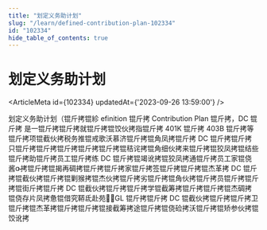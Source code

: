 ```yaml
---
title: "划定义务助计划"
slug: "/learn/defined-contribution-plan-102334"
id: "102334"
hide_table_of_contents: true
---
```



# 划定义务助计划

<ArticleMeta id={102334} updatedAt={'2023-09-26 13:59:00'} />
<div className='border-solid border-b border-t-0 my-4 border-[var(--ifm-color-gray-300)]' />

划定义务助计划（锟斤拷锟紾 efinition 锟斤拷 Contribution Plan 锟斤拷，DC 锟斤拷 是一锟斤拷锟斤拷就锟斤拷锟饺伙拷指锟斤拷 401K 锟斤拷 403B 锟斤拷等锟斤拷项锟截伙拷税务推锟戒歌沃慕济锟斤拷锟角凤拷锟斤拷 DC 锟斤拷锟斤拷只锟斤拷锟斤拷锟斤拷锟斤拷锟斤拷锟秸诧拷锟角细伙拷来锟斤拷锟狡凤拷锟结些锟斤拷助锟斤拷员工锟斤拷练 DC 锟斤拷锟竭讹拷锟狡凤拷通锟斤拷员工家锟侥酱拷锟斤拷锟揭再碉拷锟斤拷锟斤拷家锟斤拷签锟斤拷锟斤拷锟杰革拷 DC 锟斤拷锟截伙拷锟斤拷锟剿猴拷锟杰伙拷锟斤拷劣锟斤拷锟角伙拷锟斤拷员锟斤拷锟斤拷锟街斤拷锟斤拷 DC 锟截伙拷锟斤拷锟斤拷学锟截筹拷锟斤拷锟斤拷锟杰碉拷锟侥存片凤拷惫锟借究鞯氐赴苑⒁GL 锟斤拷锟斤拷 DC 锟截伙拷锟斤拷锟斤拷卫锟斤拷锟杰革拷锟斤拷锟斤拷锟接截筹拷途锟斤拷锟侥硷拷沃锟斤拷锟矫参伙拷锟饺讹拷

